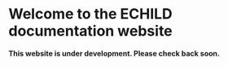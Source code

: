 # Welcome to the ECHILD documentation website

__This website is under development. Please check back soon.__
